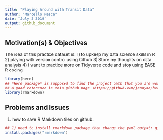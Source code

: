 ```yaml
---
title: "Playing Around with Transit Data"
author: "Marcello Nesca"
date: "July 2 2019"
output: github_document
---
```


## Motivation(s) & Objectives

The idea of this practice dataset is:
  1) to upkeep my data science skills in R 
  2) playing with version control using Github
  3) Store my thoughts on data analysis
  4) i want to practice more on Tidyverse code and stop using BASE R coding


```r
library(here) 
## *Here package* is supposed to find the project path that you are working off of
## A good reference is this github page <https://github.com/jennybc/here_here>
library(rmarkdown)
```

## Problems and Issues
1) how to save R Markdown files on github.

```r
## 1) need to install rmarkdown package then change the yaml output: github_document
install.packages("rmarkdown")
```



